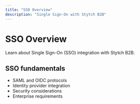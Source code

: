 ```yaml
---
title: "SSO Overview"
description: "Single Sign-On with Stytch B2B"
---
```


# SSO Overview

Learn about Single Sign-On (SSO) integration with Stytch B2B.

## SSO fundamentals

- SAML and OIDC protocols
- Identity provider integration
- Security considerations
- Enterprise requirements

